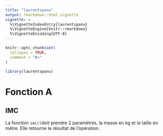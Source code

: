 ```yaml
---
title: "laurentspanu"
output: rmarkdown::html_vignette
vignette: >
  %\VignetteIndexEntry{laurentspanu}
  %\VignetteEngine{knitr::rmarkdown}
  %\VignetteEncoding{UTF-8}
---
```


```r
knitr::opts_chunk$set(
  collapse = TRUE,
  comment = "#>"
)
```

```r
library(laurentspanu)
```


# Fonction A

## IMC
La fonction `imc()`doit prendre 2 paramètres, la masse en kg et la taille en mètre. Elle retourne le résultat de l’opération.
```r






```

